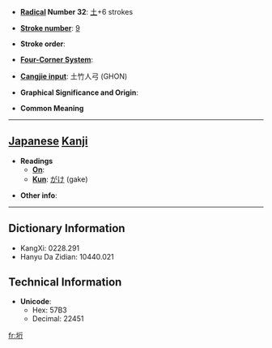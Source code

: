* '''[[Wiktionary:Chinese radical index| Radical]] Number 32''': [[Wiktionary:Chinese radical index 土|土]]+6 strokes

* '''[[Wiktionary:Chinese total strokes index|Stroke number]]''': [[Wiktionary:Chinese total strokes index 9|9]]

* '''Stroke order''': 

* '''[[Wiktionary:Chinese four corner index|Four-Corner System]]''': 

* '''[[Wiktionary:Chinese Cangjie index|Cangjie input]]''': 土竹人弓 (GHON)

* '''Graphical Significance and Origin''': 

* '''Common Meaning'''

----

== [[Japanese]] [[Kanji]] ==

* '''Readings'''
** '''[[On]]''': 
** '''[[Kun]]''': [[がけ]] (gake)

* '''Other info''':  

----

== Dictionary Information ==

* KangXi: 0228.291
* Hanyu Da Zidian: 10440.021

== Technical Information ==

* '''Unicode''':
** Hex: 57B3
** Decimal: 22451

[[fr:垳]]